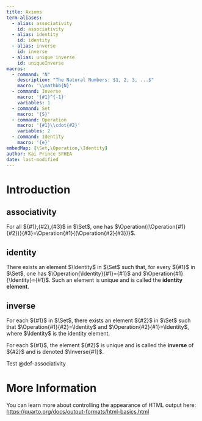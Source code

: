 ```yaml
---
title: Axioms
term-aliases:
  - alias: associativity
    id: associativity
  - alias: identity
    id: identity
  - alias: inverse
    id: inverse
  - alias: unique inverse
    id: uniqueInverse
macros:
  - command: "N"
    description: "The Natural Numbers: $1, 2, 3, ...$"
    macro: '\\mathbb{N}'
  - command: Inverse
    macro: '{#1}^{-1}'
    variables: 1
  - command: Set
    macro: '{S}'
  - command: Operation
    macro: '{#1}\\cdot{#2}'
    variables: 2
  - command: Identity
    macro: '{e}'
embedMap: [\Set,\Operation,\Identity]
author: Kai Prince SFHEA
date: last-modified
---
```


# Introduction
::: {#def-associativity}
## associativity

For all ${#1},{#2},{#3}$ in $\Set$, one has $\Operation{(\Operation{#1}{#2})}{#3}=\Operation{#1}{(\Operation{#2}{#3})}$.
:::

::: {#def-identity}
## identity
There exists an element $\Identity$ in $\Set$ such that, for every ${#1}$ in $\Set$, one has $\Operation{\Identity}{#1}={#1}$ and $\Operation{#1}{\Identity}={#1}$. Such an element is unique and is called the **identity element**.
:::

:::: {#def-uniqueInverse}

::: {#def-inverse}
## inverse
For each ${#1}$ in $\Set$, there exists an element ${#2}$ in $\Set$ such that $\Operation{#1}{#2}=\Identity$ and $\Operation{#2}{#1}=\Identity$, where $\Identity$ is the identity element.
:::

For each ${#1}$, the element ${#2}$ is unique and is called the **inverse** of ${#2}$ and is denoted $\Inverse{#1}$.
::::

Test @def-associativity

# More Information

You can learn more about controlling the appearance of HTML output here: <https://quarto.org/docs/output-formats/html-basics.html>


